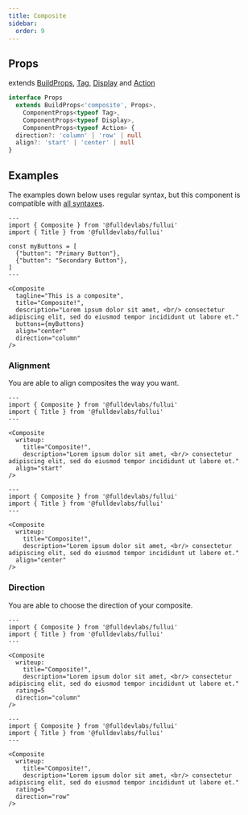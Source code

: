 ```yaml
---
title: Composite
sidebar:
  order: 9
---
```


## Props
extends [BuildProps](/guides/components), [Tag](/components/tag), [Display](/components/display) and [Action](/components/action)
```ts
interface Props
  extends BuildProps<'composite', Props>,
    ComponentProps<typeof Tag>,
    ComponentProps<typeof Display>,
    ComponentProps<typeof Action> {
  direction?: 'column' | 'row' | null
  align?: 'start' | 'center' | null
}
```

## Examples
The examples down below uses regular syntax, but this component is compatible with [all syntaxes](/guides/components#syntax).

```astro live
---
import { Composite } from '@fulldevlabs/fullui'
import { Title } from '@fulldevlabs/fullui'

const myButtons = [
  {"button": "Primary Button"},
  {"button": "Secondary Button"},
]
---

<Composite
  tagline="This is a composite",
  title="Composite!",
  description="Lorem ipsum dolor sit amet, <br/> consectetur adipiscing elit, sed do eiusmod tempor incididunt ut labore et."
  buttons={myButtons}
  align="center" 
  direction="column" 
/>
```

### Alignment
You are able to align composites the way you want.

```astro live
---
import { Composite } from '@fulldevlabs/fullui'
import { Title } from '@fulldevlabs/fullui'
---

<Composite
  writeup:
    title="Composite!",
    description="Lorem ipsum dolor sit amet, <br/> consectetur adipiscing elit, sed do eiusmod tempor incididunt ut labore et."
  align="start" 
/>
```

```astro live
---
import { Composite } from '@fulldevlabs/fullui'
import { Title } from '@fulldevlabs/fullui'
---

<Composite
  writeup:
    title="Composite!",
    description="Lorem ipsum dolor sit amet, <br/> consectetur adipiscing elit, sed do eiusmod tempor incididunt ut labore et."
  align="center" 
/>
```

### Direction
You are able to choose the direction of your composite.

```astro live
---
import { Composite } from '@fulldevlabs/fullui'
import { Title } from '@fulldevlabs/fullui'
---

<Composite
  writeup:
    title="Composite!",
    description="Lorem ipsum dolor sit amet, <br/> consectetur adipiscing elit, sed do eiusmod tempor incididunt ut labore et."
  rating=5
  direction="column" 
/>
```

```astro live
---
import { Composite } from '@fulldevlabs/fullui'
import { Title } from '@fulldevlabs/fullui'
---

<Composite
  writeup:
    title="Composite!",
    description="Lorem ipsum dolor sit amet, <br/> consectetur adipiscing elit, sed do eiusmod tempor incididunt ut labore et."
  rating=5
  direction="row" 
/>
```